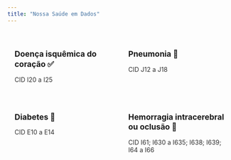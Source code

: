 ```yaml
---
title: "Nossa Saúde em Dados"
---
```


<style>
.card-azul { 
    background: linear-gradient(135deg, #023743FF, #02374380); 
    color: white; 
}
.card-verde { 
    background: linear-gradient(135deg, #476F84FF , #476F8480); 
    color: white; 
}
.card-roxo { 
    background: linear-gradient(135deg, #72874EFF, #72874E80); 
    color: white; 
}
.card-container {
    display: grid;
    grid-template-columns: repeat(auto-fit, minmax(200px, max-content));
    gap: 0.5rem;
    margin: 1rem 0;
    justify-content: start;
}

.card {
    padding: 1rem;
    width: fit-content;
    min-width: 200px;
    max-width: 300px;
}

.card h3 { 
    color: inherit; 
    margin-bottom: 0.5rem; 
    font-size: 1.1rem;
    line-height: 1.3;
}

.card p { 
    color: inherit; 
    opacity: 0.9; 
    margin-bottom: 0;
}
</style>

::: {.card-container}

::: {.card .card-placeholder}
### Doença isquêmica do coração ✅
CID I20 a I25
<a href="dic.qmd" class="stretched-link"></a>
:::

::: {.card .card-placeholder}
### Pneumonia 🚧
CID J12 a J18
<a href="pneumonia.qmd" class="stretched-link"></a>
:::

::: {.card .card-placeholder}
### Diabetes 🚧
CID E10 a E14
:::

::: {.card .card-placeholder}
### Hemorragia intracerebral ou oclusão 🚧
CID I61; I630 a I635; I638; I639; I64 a I66
:::

:::

<script>
document.addEventListener('DOMContentLoaded', function() {
    const cores = ['card-azul', 'card-verde', 'card-roxo'];
    const container = document.querySelector('.card-container');
    const cards = Array.from(document.querySelectorAll('.card-placeholder'));
    
    // Função para embaralhar array
    function embaralhar(array) {
        for (let i = array.length - 1; i > 0; i--) {
            const j = Math.floor(Math.random() * (i + 1));
            [array[i], array[j]] = [array[j], array[i]];
        }
        return array;
    }
    
    // Embaralha os cards
    const cardsEmbaralhados = embaralhar(cards);
    
    // Remove todos os cards do container
    cards.forEach(card => card.remove());
    
    // Adiciona os cards embaralhados de volta
    cardsEmbaralhados.forEach(card => {
        // Aplica cor aleatória
        const corAleatoria = cores[Math.floor(Math.random() * cores.length)];
        card.classList.remove('card-placeholder');
        card.classList.add(corAleatoria);
        
        // Adiciona de volta ao container
        container.appendChild(card);
    });
});
</script>